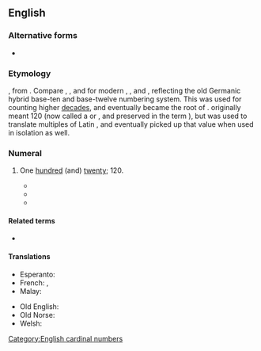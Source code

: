 ==English==

===Alternative forms===
* {{l|en|twelvety}}

===Etymology===
{{suffix|en|twelve|ty}}, from {{etyl|ang|en}} {{m|ang|hundtwelftiġ}}. Compare {{m|ang|hundseofontiġ}}, {{m|ang|hundeahtatig}}, {{m|ang|hundniġontiġ}} and {{m|ang|hundtēontiġ}} for modern {{m|en|seventy}}, {{m|en|eighty}}, {{m|en|ninety}} and {{m|en|one hundred}}, reflecting the old Germanic hybrid base-ten and base-twelve numbering system. This {{m|ang|hund}} was used for counting higher [[decade]]s, and eventually became the root of {{m|en|hundred}}. {{m|ang|hund|Hund}} originally meant 120 (now called a {{m|en|long hundred}} or {{m|en|great hundred}}, and preserved in the term {{m|en|hundredweight}}), but was used to translate multiples of Latin {{m|la|centum||100}}, and eventually picked up that value when used in isolation as well.

===Numeral===
{{head|en|numeral}}

# {{lb|en|nonstandard}} One [[hundred]] (and) [[twenty]]; 120.
#* {{quote-book
|en
|title=Arithmetic, Oral and Written
|author=Thomas H. Palmer
|page=36
|year=1854
|passage=Thirty-six from a hundred and twenty-nine? ['''twelvety'''-nine.]}}
#* {{quote-book
|en
|title=Report and Proceedings of the Convention
|page=1
|author=International Ladies' Garment Workers' Union
|year=1922
|passage=The '''twelfty-six''' [126] weeks' strike taught us the value of being organized}}
#* {{quote-book
|en
|url=http://www.midwinter.com/lurk/countries/us/guide/021.html
|title=The Lurker's Guide to Babylon 5: The Quality of Mercy
|author=J. Michael Straczynski
|year=2004
|passage=Minbari use base 11, not base 10, so twelve would be eleventy-first year, and so on. Minbari base eleven includes fingers and head, from which the principle of mathematics comes. […] Eleventy-seven = Eighteen base ten. One, two, three, four, five, six, seven, eight, nine, ten, eleven. Eleventy-one, eleventy-two, eleventy-three, eleventy-four, eleventy-five, eleventy-six, eleventy-seven, eleventy-eight, eleventy-nine, eleventy-ten, '''twelfty'''. '''Twelfty'''-one, '''twelfty'''-two, '''twelfty'''-three, '''twelfty'''-four, '''twelfty'''-five, '''twelfty'''-six, '''twelfty'''-seven, '''twelfty'''-eight, '''twelfty'''-nine, '''twelfty'''-ten. And so on. Who here still has a problem with this?}}

====Related terms====
* {{l|en|eleventy}}

====Translations====
{{trans-top|one hundred twenty}}
* Esperanto: {{t|eo|cent dudek}}
* French: {{t|fr|douzante}} {{qualifier|neologism}}, {{t+|fr|six-vingts}} {{qualifier|neologism}}
* Malay: {{t|ms|seratus dua puluh}}
{{trans-mid}}
* Old English: {{t|ang|hundtwelftiġ}}
* Old Norse: {{t|non|hundrað}}
* Welsh: {{t|cy|chwigain}}
{{trans-bottom}}

[[Category:English cardinal numbers]]